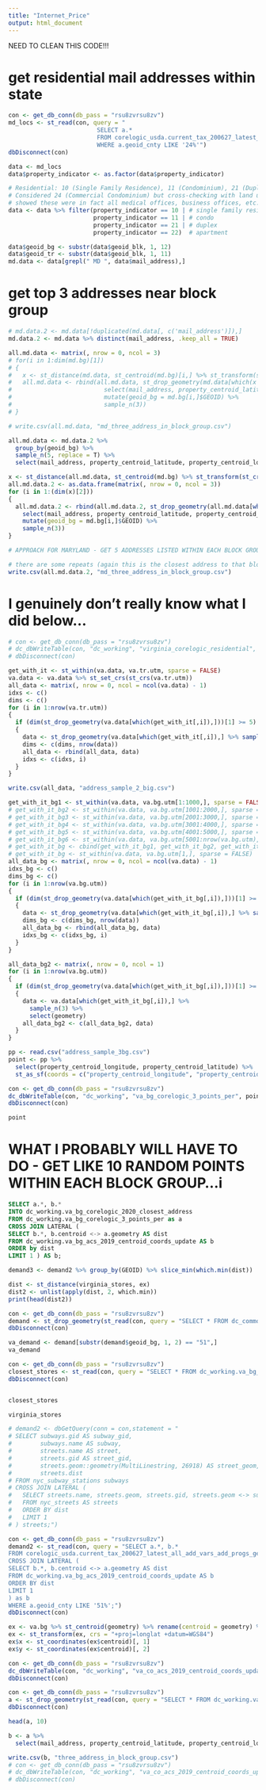 ```yaml
---
title: "Internet_Price"
output: html_document
---
```


NEED TO CLEAN THIS CODE!!!

# get residential mail addresses within state
```r
con <- get_db_conn(db_pass = "rsu8zvrsu8zv")
md_locs <- st_read(con, query = "
                         SELECT a.*
                         FROM corelogic_usda.current_tax_200627_latest_all_add_vars_add_progs_geom_blk as a
                         WHERE a.geoid_cnty LIKE '24%'")
dbDisconnect(con)

data <- md_locs
data$property_indicator <- as.factor(data$property_indicator)

# Residential: 10 (Single Family Residence), 11 (Condominium), 21 (Duplex), 22 (Apartment)
# Considered 24 (Commercial Condominium) but cross-checking with land use code, county use code, and googling property addresses
# showed these were in fact all medical offices, business offices, etc. Excluding here.
data <- data %>% filter(property_indicator == 10 | # single family residence
                        property_indicator == 11 | # condo
                        property_indicator == 21 | # duplex
                        property_indicator == 22)  # apartment

data$geoid_bg <- substr(data$geoid_blk, 1, 12)
data$geoid_tr <- substr(data$geoid_blk, 1, 11)
md.data <- data[grepl(" MD ", data$mail_address),]
```

# get top 3 addresses near block group
```r
# md.data.2 <- md.data[!duplicated(md.data[, c('mail_address')]),]
md.data.2 <- md.data %>% distinct(mail_address, .keep_all = TRUE)

all.md.data <- matrix(, nrow = 0, ncol = 3)
# for(i in 1:dim(md.bg)[1])
# {
#   x <- st_distance(md.data, st_centroid(md.bg)[i,] %>% st_transform(st_crs(md.data)))
#   all.md.data <- rbind(all.md.data, st_drop_geometry(md.data[which(x %in% sort(x)[1:3]),]) %>%
#                          select(mail_address, property_centroid_latitude, property_centroid_longitude) %>%
#                          mutate(geoid_bg = md.bg[i,]$GEOID) %>% 
#                          sample_n(3))
# }

# write.csv(all.md.data, "md_three_address_in_block_group.csv")

all.md.data <- md.data.2 %>%
  group_by(geoid_bg) %>%
  sample_n(5, replace = T) %>%
  select(mail_address, property_centroid_latitude, property_centroid_longitude, geoid_bg)

x <- st_distance(all.md.data, st_centroid(md.bg) %>% st_transform(st_crs(all.md.data)))
all.md.data.2 <- as.data.frame(matrix(, nrow = 0, ncol = 3))
for (i in 1:(dim(x)[2]))
{
  all.md.data.2 <- rbind(all.md.data.2, st_drop_geometry(all.md.data[which(x[, i] %in% sort(x[, i])[1:3]),]) %>% 
    select(mail_address, property_centroid_latitude, property_centroid_longitude) %>%
    mutate(geoid_bg = md.bg[i,]$GEOID) %>%
    sample_n(3))
}

# APPROACH FOR MARYLAND - GET 5 ADDRESSES LISTED WITHIN EACH BLOCK GROUP, THEN find closest addresses to bg centroids within this group

# there are some repeats (again this is the closest address to that block group, so it will be roughly accurate - given that there isn't a lot of variability I genuinely don't think it will matter)
write.csv(all.md.data.2, "md_three_address_in_block_group.csv")
```


# I genuinely don't really know what I did below...
```r
# con <- get_db_conn(db_pass = "rsu8zvrsu8zv")
# dc_dbWriteTable(con, "dc_working", "virginia_corelogic_residential", va.data)
# dbDisconnect(con)
```


```r
get_with_it <- st_within(va.data, va.tr.utm, sparse = FALSE)
va.data <- va.data %>% st_set_crs(st_crs(va.tr.utm))
all_data <- matrix(, nrow = 0, ncol = ncol(va.data) - 1)
idxs <- c()
dims <- c()
for (i in 1:nrow(va.tr.utm))
{
  if (dim(st_drop_geometry(va.data[which(get_with_it[,i]),]))[1] >= 5)
  {
    data <- st_drop_geometry(va.data[which(get_with_it[,i]),] %>% sample_n(5))
    dims <- c(dims, nrow(data))
    all_data <- rbind(all_data, data)
    idxs <- c(idxs, i)
  }
}
```


```r
write.csv(all_data, "address_sample_2_big.csv")
```


```r
get_with_it_bg1 <- st_within(va.data, va.bg.utm[1:1000,], sparse = FALSE)
# get_with_it_bg2 <- st_within(va.data, va.bg.utm[1001:2000,], sparse = FALSE)
# get_with_it_bg3 <- st_within(va.data, va.bg.utm[2001:3000,], sparse = FALSE)
# get_with_it_bg4 <- st_within(va.data, va.bg.utm[3001:4000,], sparse = FALSE)
# get_with_it_bg5 <- st_within(va.data, va.bg.utm[4001:5000,], sparse = FALSE)
# get_with_it_bg6 <- st_within(va.data, va.bg.utm[5001:nrow(va.bg.utm),], sparse = FALSE)
# get_with_it_bg <- cbind(get_with_it_bg1, get_with_it_bg2, get_with_it_bg3, get_with_it_bg4, get_with_it_bg5, get_with_it_bg6)
# get_with_it_bg <- st_within(va.data, va.bg.utm[1,], sparse = FALSE)
all_data_bg <- matrix(, nrow = 0, ncol = ncol(va.data) - 1)
idxs_bg <- c()
dims_bg <- c()
for (i in 1:nrow(va.bg.utm))
{
  if (dim(st_drop_geometry(va.data[which(get_with_it_bg[,i]),]))[1] >= 3)
  {
    data <- st_drop_geometry(va.data[which(get_with_it_bg[,i]),] %>% sample_n(3))
    dims_bg <- c(dims_bg, nrow(data))
    all_data_bg <- rbind(all_data_bg, data)
    idxs_bg <- c(idxs_bg, i)
  }
}

all_data_bg2 <- matrix(, nrow = 0, ncol = 1)
for (i in 1:nrow(va.bg.utm))
{
  if (dim(st_drop_geometry(va.data[which(get_with_it_bg[,i]),]))[1] >= 3)
  {
    data <- va.data[which(get_with_it_bg[,i]),] %>%
      sample_n(3) %>%
      select(geometry)
    all_data_bg2 <- c(all_data_bg2, data)
  }
}

pp <- read.csv("address_sample_3bg.csv")
point <- pp %>%
  select(property_centroid_longitude, property_centroid_latitude) %>%
  st_as_sf(coords = c("property_centroid_longitude", "property_centroid_latitude"), crs = 4326)

con <- get_db_conn(db_pass = "rsu8zvrsu8zv")
dc_dbWriteTable(con, "dc_working", "va_bg_corelogic_3_points_per", point)
dbDisconnect(con)

point
```



# WHAT I PROBABLY WILL HAVE TO DO - GET LIKE 10 RANDOM POINTS WITHIN EACH BLOCK GROUP...i

```sql
SELECT a.*, b.*
INTO dc_working.va_bg_corelogic_2020_closest_address
FROM dc_working.va_bg_corelogic_3_points_per as a
CROSS JOIN LATERAL (
SELECT b.*, b.centroid <-> a.geometry AS dist
FROM dc_working.va_bg_acs_2019_centroid_coords_update AS b
ORDER by dist
LIMIT 1 ) AS b;
```


```r
demand3 <- demand2 %>% group_by(GEOID) %>% slice_min(which.min(dist))

dist <- st_distance(virginia_stores, ex)
dist2 <- unlist(apply(dist, 2, which.min))
print(head(dist2))
```


```r
con <- get_db_conn(db_pass = "rsu8zvrsu8zv")
demand <- st_drop_geometry(st_read(con, query = "SELECT * FROM dc_common.block_group_centroids_closest_prop_vancwvpamdtn"))
dbDisconnect(con)

va_demand <- demand[substr(demand$geoid_bg, 1, 2) == "51",]
va_demand
```


```r
con <- get_db_conn(db_pass = "rsu8zvrsu8zv")
closest_stores <- st_read(con, query = "SELECT * FROM dc_working.va_bg_corelogic_2020_closest_address2")
dbDisconnect(con)


closest_stores
```







```r

virginia_stores

# demand2 <- dbGetQuery(conn = con,statement = "
# SELECT subways.gid AS subway_gid,
#        subways.name AS subway,
#        streets.name AS street,
#        streets.gid AS street_gid,
#        streets.geom::geometry(MultiLinestring, 26918) AS street_geom,
#        streets.dist
# FROM nyc_subway_stations subways
# CROSS JOIN LATERAL (
#   SELECT streets.name, streets.geom, streets.gid, streets.geom <-> subways.geom AS dist
#   FROM nyc_streets AS streets
#   ORDER BY dist
#   LIMIT 1
# ) streets;")

con <- get_db_conn(db_pass = "rsu8zvrsu8zv")
demand2 <- st_read(con, query = "SELECT a.*, b.*
FROM corelogic_usda.current_tax_200627_latest_all_add_vars_add_progs_geom_blk as a
CROSS JOIN LATERAL (
SELECT b.*, b.centroid <-> a.geometry AS dist
FROM dc_working.va_bg_acs_2019_centroid_coords_update AS b
ORDER BY dist
LIMIT 1
) as b
WHERE a.geoid_cnty LIKE '51%';")
dbDisconnect(con)

ex <- va.bg %>% st_centroid(geometry) %>% rename(centroid = geometry) %>% select(GEOID, NAME)
ex <- st_transform(ex, crs = "+proj=longlat +datum=WGS84")
ex$x <- st_coordinates(ex$centroid)[, 1]
ex$y <- st_coordinates(ex$centroid)[, 2]

con <- get_db_conn(db_pass = "rsu8zvrsu8zv")
dc_dbWriteTable(con, "dc_working", "va_co_acs_2019_centroid_coords_update", ex)
dbDisconnect(con)

```


```r
con <- get_db_conn(db_pass = "rsu8zvrsu8zv")
a <- st_drop_geometry(st_read(con, query = "SELECT * FROM dc_working.va_bg_corelogic_2020_closest_address3"))
dbDisconnect(con)

head(a, 10)

b <- a %>%
  select(mail_address, property_centroid_latitude, property_centroid_longitude, geoid_blk)

write.csv(b, "three_address_in_block_group.csv")
# con <- get_db_conn(db_pass = "rsu8zvrsu8zv")
# dc_dbWriteTable(con, "dc_working", "va_co_acs_2019_centroid_coords_update", b)
# dbDisconnect(con)
```









